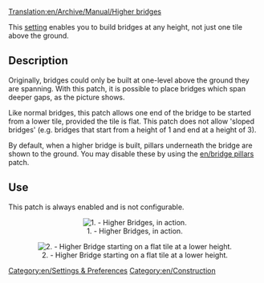[[Translation:en/Archive/Manual/Higher bridges]]


{{en/historic|Now bridges can always be built with any height}}
This [[en/Archive/Manual/Settings/Advanced Settings|setting]] enables you to build bridges at any height, not just one tile above the ground.

== Description ==
Originally, bridges could only be built at one-level above the ground they are spanning.  With this patch, it is possible to place bridges which span deeper gaps, as the picture shows.

Like normal bridges, this patch allows one end of the bridge to be started from a lower tile, provided the tile is flat.  This patch does not allow 'sloped bridges' (e.g. bridges that start from a height of 1 and end at a height of 3).

By default, when a higher bridge is built, pillars underneath the bridge are shown to the ground.  You may disable these by using the [[en/bridge pillars]] patch.

== Use ==
This patch is always enabled and is not configurable.

<center>[[File:en/Higher bridges.png|center|none|frame|1. - Higher Bridges, in action.]]</center>

<center>[[File:en/Higher Bridges-Different Z.png|center|none|frame|2. - Higher Bridge starting on a flat tile at a lower height.]]</center>


[[Category:en/Settings & Preferences]]
[[Category:en/Construction]]